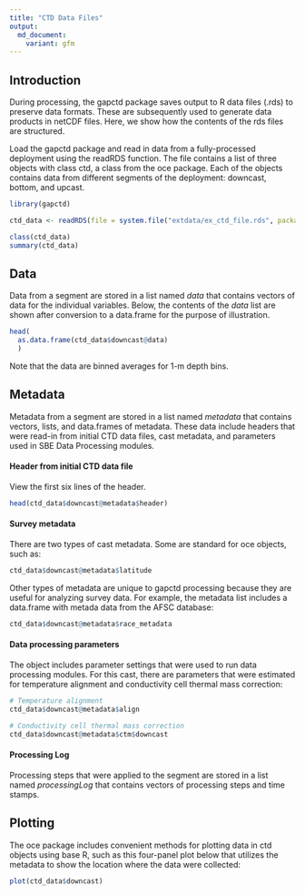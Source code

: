 ```yaml
---
title: "CTD Data Files"
output:
  md_document:
    variant: gfm
---
```


## Introduction

During processing, the gapctd package saves output to R data files (.rds) to preserve data formats. These are subsequently used to generate data products in netCDF files. Here, we show how the contents of the rds files are structured.

Load the gapctd package and read in data from a fully-processed deployment using the readRDS function. The file contains a list of three objects with class ctd, a class from the oce package. Each of the objects contains data from different segments of the deployment: downcast, bottom, and upcast.

```r
library(gapctd)

ctd_data <- readRDS(file = system.file("extdata/ex_ctd_file.rds", package = "gapctd"))

class(ctd_data)
summary(ctd_data)
```

## Data

Data from a segment are stored in a list named *data* that contains vectors of data for the individual variables. Below, the contents of the *data* list are shown after conversion to a data.frame for the purpose of illustration.

```r
head(
  as.data.frame(ctd_data$downcast@data)
  )
```

Note that the data are binned averages for 1-m depth bins.

## Metadata

Metadata from a segment are stored in a list named *metadata* that contains vectors, lists, and data.frames of metadata. These data include headers that were read-in from initial CTD data files, cast metadata, and parameters used in SBE Data Processing modules.

#### Header from initial CTD data file

View the first six lines of the header.

```r
head(ctd_data$downcast@metadata$header)
```

#### Survey metadata

There are two types of cast metadata. Some are standard for oce objects, such as:

```r
ctd_data$downcast@metadata$latitude
```

Other types of metadata are unique to gapctd processing because they are useful for analyzing survey data. For example, the metadata list includes a data.frame with metada data from the AFSC database:

```r
ctd_data$downcast@metadata$race_metadata
```


#### Data processing parameters

The object includes parameter settings that were used to run data processing modules. For this cast, there are parameters that were estimated for temperature alignment and conductivity cell thermal mass correction:

```r
# Temperature alignment
ctd_data$downcast@metadata$align

# Conductivity cell thermal mass correction
ctd_data$downcast@metadata$ctm$downcast
```

#### Processing Log

Processing steps that were applied to the segment are stored in a list named *processingLog* that contains vectors of processing steps and time stamps.


## Plotting

The oce package includes convenient methods for plotting data in ctd objects using base R, such as this four-panel plot below that utilizes the metadata to show the location where the data were collected:

```r
plot(ctd_data$downcast)
```
